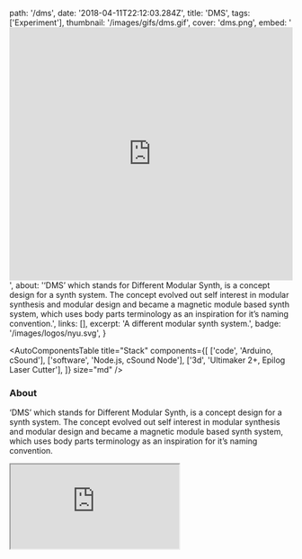   path: '/dms',
  date: '2018-04-11T22:12:03.284Z',
  title: 'DMS',
  tags: ['Experiment'],
  thumbnail: '/images/gifs/dms.gif',
  cover: 'dms.png',
  embed:
    '<iframe width="100%" height="450" src="https://www.youtube.com/embed/RrmJT7v-Lfk?rel=0&amp;controls=0&amp;showinfo=0" frameborder="0" allow="autoplay; encrypted-media" allowfullscreen></iframe>',
  about:
    '‘DMS’ which stands for Different Modular Synth, is a concept design for a synth system. The concept evolved out self interest in modular synthesis and modular design and became a magnetic module based synth system, which uses body parts terminology as an inspiration for it’s naming convention.',
  links: [],
  excerpt: 'A different modular synth system.',
  badge: '/images/logos/nyu.svg',
}

<AutoComponentsTable
  title="Stack"
  components={[
    ['code', 'Arduino, cSound'],
    ['software', 'Node.js, cSound Node'],
    ['3d', 'Ultimaker 2+, Epilog Laser Cutter'],
  ]}
  size="md"
/>

### About

‘DMS’ which stands for Different Modular Synth, is a concept design for a synth system. The concept evolved out self interest in modular synthesis and modular design and became a magnetic module based synth system, which uses body parts terminology as an inspiration for it’s naming convention.

<iframe src="https://www.youtube.com/embed/RrmJT7v-Lfk?rel=0&amp;controls=0&amp;showinfo=0" />

